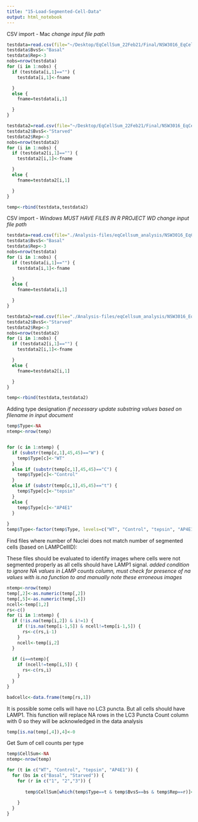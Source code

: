 ```yaml
---
title: "15-Load-Segmented-Cell-Data"
output: html_notebook
---
```


CSV import - Mac
*change input file path*
```r
testdata=read.csv(file="~/Desktop/EqCellSum_22Feb21/Final/NSW3016_EqCellSum_Basal_count_22Feb21.csv",header=TRUE)
testdata$BvsS<-"Basal"
testdata$Rep<-3
nobs=nrow(testdata)
for (i in 1:nobs) {
  if (testdata[i,1]=="") {
    testdata[i,1]<-fname

  } 
  else {
    fname=testdata[i,1]

  }
}

testdata2=read.csv(file="~/Desktop/EqCellSum_22Feb21/Final/NSW3016_EqCellSum_Starved_count_23Feb21.csv",header=TRUE)
testdata2$BvsS<-"Starved"
testdata2$Rep<-3
nobs=nrow(testdata2)
for (i in 1:nobs) {
  if (testdata2[i,1]=="") {
    testdata2[i,1]<-fname

  } 
  else {
    fname=testdata2[i,1]

  }
}

temp<-rbind(testdata,testdata2)
```

CSV import - *Windows*
*MUST HAVE FILES IN R PROJECT WD* 
*change input file path*
```r
testdata=read.csv(file="./Analysis-files/eqCellsum_analysis/NSW3016_EqCellSum_Basal_count_22Feb21.csv",header=TRUE)
testdata$BvsS<-"Basal"
testdata$Rep<-3
nobs=nrow(testdata)
for (i in 1:nobs) {
  if (testdata[i,1]=="") {
    testdata[i,1]<-fname

  } 
  else {
    fname=testdata[i,1]

  }
}

testdata2=read.csv(file="./Analysis-files/eqCellsum_analysis/NSW3016_EqCellSum_Starved_count_23Feb21.csv",header=TRUE)
testdata2$BvsS<-"Starved"
testdata2$Rep<-3
nobs=nrow(testdata2)
for (i in 1:nobs) {
  if (testdata2[i,1]=="") {
    testdata2[i,1]<-fname

  } 
  else {
    fname=testdata2[i,1]

  }
}

temp<-rbind(testdata,testdata2)
```


Adding type designation
*if necessary update substring values based on filename in input document*
```r
temp$Type<-NA
ntemp<-nrow(temp)


for (c in 1:ntemp) {
  if (substr(temp[c,1],45,45)=="W") {
    temp$Type[c]<-"WT"
  }
  else if (substr(temp[c,1],45,45)=="C") {
    temp$Type[c]<-"Control"
  }
  else if (substr(temp[c,1],45,45)=="t") {
    temp$Type[c]<-"tepsin"
  }
  else {
    temp$Type[c]<-"AP4E1"
  }
  
}
temp$Type<-factor(temp$Type, levels=c("WT", "Control", "tepsin", "AP4E1"))
```

Find files where number of Nuclei does not match number of segmented cells (based on LAMPCellID):

These files should be evaluated to identify images where cells were not segmented properly as all cells should have LAMP1 signal. 
*added condition to ignore NA values in LAMP counts column, must check for presence of na values with is.na function to and manually note these erroneous images*
```r
ntemp<-nrow(temp)
temp[,2]<-as.numeric(temp[,2])
temp[,5]<-as.numeric(temp[,5])
ncell<-temp[1,2]
rs<-c()
for (i in 1:ntemp) {
  if (!is.na(temp[i,2]) & i!=1) {
    if (!is.na(temp[i-1,5]) & ncell!=temp[i-1,5]) {
      rs<-c(rs,i-1)
    }
    ncell<-temp[i,2]
  }
  
  if (i==ntemp){
    if (ncell!=temp[i,5]) {
      rs<-c(rs,i)
    }
  }
}

badcellc<-data.frame(temp[rs,1])
```

It is possible some cells will have no LC3 puncta. But all cells should have LAMP1. This function will replace NA rows in the LC3 Puncta Count column with 0 so they will be acknowledged in the data analysis
```r
temp[is.na(temp[,4]),4]<-0
```

Get Sum of cell counts per type
```r
temp$CellSum<-NA
ntemp<-nrow(temp)

for (t in c("WT", "Control", "tepsin", "AP4E1")) {
  for (bs in c("Basal", "Starved")) {
    for (r in c("1", "2","3")) {
      
       temp$CellSum[which(temp$Type==t & temp$BvsS==bs & temp$Rep==r)]<-sum(temp$NucleiCount[which(temp$Type==t & temp$BvsS==bs &temp$Rep==r)],na.rm = TRUE)
   
    }
  }
}
```
